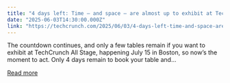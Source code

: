 ```yaml
---
title: "4 days left: Time — and space — are almost up to exhibit at TechCrunch All Stage"
date: "2025-06-03T14:30:00.000Z"
link: "https://techcrunch.com/2025/06/03/4-days-left-time-and-space-are-almost-up-to-exhibit-at-techcrunch-all-stage/"
---
```


The countdown continues, and only a few tables remain if you want to exhibit at TechCrunch All Stage, happening July 15 in Boston, so now’s the moment to act. Only 4 days remain to book your table and...

[Read more](https://techcrunch.com/2025/06/03/4-days-left-time-and-space-are-almost-up-to-exhibit-at-techcrunch-all-stage/)
